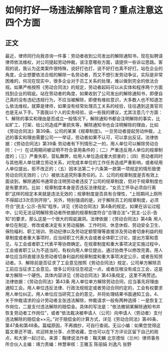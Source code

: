 # 如何打好一场违法解除官司？重点注意这四个方面
## 正文
最近，律师同行向我咨询一件事：劳动者收到公司发出的解除通知书，现在拟聘请律师依法维权，对公司提起劳动仲裁，该注意哪些方面，请提供一些诉讼思路。客观的说，我认为这类案件很特殊，说好打也打，说不好打也真不好打。站在企业的角度，企业想要依法合规的解除一名劳动者，而又不想引发劳动争议，实际是非常困难的，何况在现实中，很多企业对于员工关系的处理，难以做到完全的依法合规。如果严格按照《劳动合同法》的规定，劳动者起码可以从实体和程序两个方面找到企业的瑕疵。站在劳动者的角度，如果收到了公司发出的解除通知书，即便自己真的没有违纪违规行为，不应当被解除，即便有维权意识，大多数人也不知道怎么依法维权。就算是律师，如果没有经常处理员工关系的经验，往往遇到这类官司也是无从下手。下面我以个人的实务经验，谈一些我的建议，尤其注意几个方面：1、解除的事实和理由是否成立一般情况下，解除通知书都会注明解除的事实，比如旷工、打架、给公司造成严重损失等，解除通知书也会注明解除的理由，比如《劳动合同法》第39条、公司的某某《规章制度》。一旦劳动者提起劳动仲裁，上述的事实和理由需要公司一一举证，劳动者如果不认可，可以拿出反证。法律依据：《劳动合同法》第39条 劳动者有下列情形之一的，用人单位可以解除劳动合同：（一）在试用期间被证明不符合录用条件的；（二）严重违反用人单位的规章制度的；（三）严重失职，营私舞弊，给用人单位造成重大损害的；（四）劳动者同时与其他用人单位建立劳动关系，对完成本单位的工作任务造成严重影响，或者经用人单位提出，拒不改正的；（五）因本法第二十六条第一款第一项规定的情形致使劳动合同无效的；（六）被依法追究刑事责任的。2、公司的规章制度是否有效上面谈到，解除通知书通常会注明劳动者违反了公司的规章制度，但对于规章制度也是有要求的。比如：规章制度本身是否违反法律规定，“女员工怀孕必须自行离职”这样的规定本来就是违法无效的；规章制度是否具有合理性，“上班期间上厕所不得超过3次否则开除”。另外，特别强调的是，对于解除员工的规章制度，必须符合“民主-公示-告知”程序，详见《劳动合同法》第4条的规定。如果在诉讼过程中，公司无法证明解除劳动者所依据的规章制度符合“合理合法”+“民主-公示-告知”的要求，那么这是一个很大的瑕疵漏洞。法律依据：《劳动合同法》第4条 用人单位在制定、修改或者决定有关劳动报酬、工作时间、休息休假、劳动安全卫生、保险福利、职工培训、劳动纪律以及劳动定额管理等直接涉及劳动者切身利益的规章制度或者重大事项时，应当经职工代表大会或者全体职工讨论，提出方案和意见，与工会或者职工代表平等协商确定。在规章制度和重大事项决定实施过程中，工会或者职工认为不适当的，有权向用人单位提出，通过协商予以修改完善。用人单位应当将直接涉及劳动者切身利益的规章制度和重大事项决定公示，或者告知劳动者。3、解除前是否征求了工会意见按照《劳动合同法》规定，公司单方解除员工前应当征求工会意见。很多公司往往忽视这一点，或者压根没有成立工会，这是单方解除一个硬伤。具体内容详见《劳动合同法》第43条规定，这里不再赘述。法律依据：《劳动合同法》第43条   用人单位单方解除劳动合同，应当事先将理由通知工会。用人单位违反法律、行政法规规定或者劳动合同约定的，工会有权要求用人单位纠正。用人单位应当研究工会的意见，并将处理结果书面通知工会。4、关于仲裁请求的设计劳动者主张违法解除，仲裁请求一般有两种选择：一是恢复工作岗位，二是支付违法解除的赔偿金。具体的写法是：“依法撤销某解除通知书并恢复劳动者工作岗位”，或者“依法裁决被申请人（公司）向申请人（劳动者）支付违法解除的赔偿金××元。”对于赔偿金的计算方式，详见《劳动合同法》第46条、第47条和第48条。篇幅原因，不再摘抄，可自行查阅。无讼小编：如果您觉得这篇文章还不错，欢迎转发分享、点赞收藏，您也可以在下方评论区留下自己的观点，和大家一起讨论。来源：鞠律说法作者：鞠天麟 北京德恒（兰州）律师事务所合伙人主编：靖力责编：林慧审核：王雅玉 陈丽娟 刘逸凡 张野